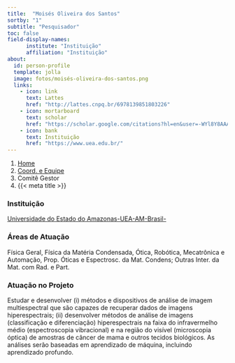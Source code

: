```yaml
---
title:  "Moisés Oliveira dos Santos"
sortby: "1"
subtitle: "Pesquisador"
toc: false
field-display-names:
      institute: "Instituição"
      affiliation: "Instituição"
about:
  id: person-profile
  template: jolla
  image: fotos/moisés-oliveira-dos-santos.png
  links:
    - icon: link
      text: Lattes
      href: "http://lattes.cnpq.br/6978139851803226"
    - icon: mortarboard
      text: scholar
      href: "https://scholar.google.com/citations?hl=en&user=-WYl8Y8AAAAJ"
    - icon: bank
      text: Instituição
      href: "https://www.uea.edu.br/"
---
```


```{=html}
<nav aria-label="breadcrumb">
  <ol class="breadcrumb">
    <li class="breadcrumb-item"><a href="../../index.html">Home</a></li>
    <li class="breadcrumb-item"><a href="../coord-equipe.html">Coord. e Equipe</a></li>
    <li class="breadcrumb-item active">Comitê Gestor</li>
    <li class="breadcrumb-item active" aria-current="page">{{< meta title >}}</li>
  </ol>
</nav>
```
:::{#person-profile}
:::

### Instituição

[Universidade do Estado do Amazonas-UEA-AM-Brasil-](https://www.uea.edu.br/)

### Áreas de Atuação

Física Geral, Física da Matéria Condensada, Ótica, Robótica, Mecatrônica e Automação, Prop. Óticas e Espectrosc. da Mat. Condens; Outras Inter. da Mat. com Rad. e Part.

### Atuação no Projeto

Estudar e desenvolver (i) métodos e dispositivos de análise de imagem multiespectral que são capazes de recuperar dados de imagens hiperespectrais; (ii) desenvolver métodos de análise de imagens (classificação e diferenciação) hiperespectrais na faixa do infravermelho médio (espectroscopia vibracional) e na região do visível (microscopia óptica) de amostras de câncer de mama e outros tecidos biológicos. As análises serão baseadas em aprendizado de máquina, incluindo aprendizado profundo.
